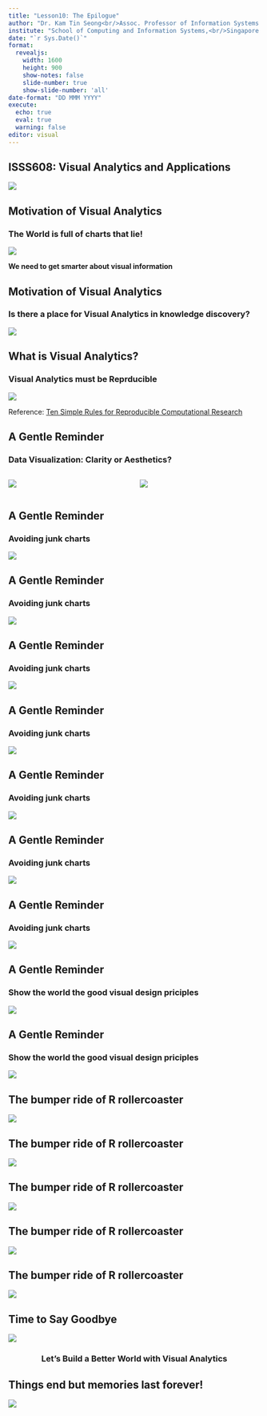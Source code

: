```yaml
---
title: "Lesson10: The Epilogue"
author: "Dr. Kam Tin Seong<br/>Assoc. Professor of Information Systems (Practice)"
institute: "School of Computing and Information Systems,<br/>Singapore Management University"
date: "`r Sys.Date()`"
format: 
  revealjs:
    width: 1600
    height: 900
    show-notes: false
    slide-number: true
    show-slide-number: 'all'
date-format: "DD MMM YYYY"
execute: 
  echo: true
  eval: true
  warning: false
editor: visual
---
```


## ISSS608: Visual Analytics and Applications

![](img/image10-1.jpg)

## Motivation of Visual Analytics

### The World is full of charts that lie!

![](img/image10-2.jpg)

**We need to get smarter about visual information**

## Motivation of Visual Analytics

### Is there a place for Visual Analytics in knowledge discovery?

![](img/image10-3.jpg)

## What is Visual Analytics?

### Visual Analytics must be Reprducible

![](img/image10-4.jpg)

Reference: [Ten Simple Rules for Reproducible Computational Research](https://journals.plos.org/ploscompbiol/article?id=10.1371/journal.pcbi.1003285#s9)

## A Gentle Reminder

### Data Visualization: Clarity or Aesthetics?

::: columns
::: {.column width="50%"}
![](img/image10-5a.png)
:::

::: {.column width="50%"}
![](img/image10-5b.png)
:::
:::

## A Gentle Reminder

### Avoiding junk charts

![](img/image10-6.jpg)

## A Gentle Reminder

### Avoiding junk charts

![](img/image10-6.jpg)

## A Gentle Reminder

### Avoiding junk charts

![](img/image10-7.jpg)

## A Gentle Reminder

### Avoiding junk charts

![](img/image10-8.jpg)

## A Gentle Reminder

### Avoiding junk charts

![](img/image10-9.jpg)

## A Gentle Reminder

### Avoiding junk charts

![](img/image10-10.jpg)

## A Gentle Reminder

### Avoiding junk charts

![](img/image10-11.jpg)

## A Gentle Reminder

### Show the world the good visual design priciples

![](img/image10-12.jpg)

## A Gentle Reminder

### Show the world the good visual design priciples

![](img/image10-13.jpg)

## The bumper ride of R rollercoaster

![](img/image10-14.png)

## The bumper ride of R rollercoaster

![](img/image10-15.png)

## The bumper ride of R rollercoaster

![](img/image10-16.png)

## The bumper ride of R rollercoaster

![](img/image10-17.png)

## The bumper ride of R rollercoaster

![](img/image10-18.png)

## Time to Say Goodbye

![](img/image10-19.jpg)

::: {style="text-align: center"}
### Let's Build a Better World with Visual Analytics
:::

## Things end but memories last forever!

![](img/image10-20.jpg)
